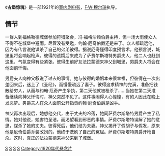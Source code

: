 {{Infobox film
| name           = 古堡惊魂 <br> (Schloss Vogelöd)
| image          =  
| caption        =  
| director       = [[F·W·穆尔瑙|F·W·穆尔瑙]]
| producer       = [[埃里克·波默|埃里克·波默]]
| writer         = [[卡尔·迈尔|卡尔·迈尔]]<br>[[贝特霍尔德·菲特尔|贝特霍尔德·菲特尔]]<br>[[鲁道夫·施特拉茨|鲁道夫·施特拉茨]]（小说原著）
| starring       = [[阿诺尔德·科尔夫|阿诺尔德·科尔夫]]<br>[[露露·凯泽-科尔夫|露露·凯泽-科尔夫]]<br>[[洛塔尔·梅纳特|洛塔尔·梅纳特]]<br>[[保罗·哈特曼_(演员)|保罗·哈特曼]]<br>[[保罗·比尔特|保罗·比尔特]]<br>[[奥尔加·契诃娃|奥尔加·契诃娃]]
| cinematography = [[László_Schäffer|László Schäffer]]<br>[[Fritz_Arno_Wagner|Fritz Arno Wagner]]
| distributor    = [[Uco|Uco]]
| released       = {{Film date|1921|4|21|df=y}}
| runtime        = 70分钟<br>（以20 f.p.s.的放映速度）
| country        = 魏玛共和国
| language       = [[默片|默片]]<br>[[德语|德语]]字幕
}}
《'''古堡惊魂'''》是一部1921年的[[室内剧电影|室内剧电影]]，[[F·W·穆尔瑙|F·W·穆尔瑙]]执导。

==情节==
一群人到福格勒德城堡参加狩猎聚会，冯·福格沙赖伯爵主持，但一场大雨使众人不得不在城堡中避雨。尽管没有受邀，约翰·厄奇伯爵还是来了。众人都疏远他，因为有传言说他谋杀了自己的弟弟彼得。据说厄奇懂得印度预言术，他预言说，城堡里将会响起枪声。彼得的遗孀后来成为了萨费尔斯塔特男爵夫人，他二人也赶到这里，气氛变得有些紧张。彼得生前好友法拉蒙德来神父到城堡，男爵夫人将会在他面前忏悔。

男爵夫人向神父叙说了过去的事情。她与彼得的婚姻本来很幸福，但彼得在一次出差回来后，迷上了《圣经》，而慢慢疏远了妻子。彼得追求精神的完满，准备把钱散给穷人，从而与约翰·厄奇产生争执，第二天他就被枪杀了……当她在第二天准备继续向神父忏悔时，神父突然不见了。这件事闹得人心惶惶，有的人因此在晚上发恶梦。男爵夫人在众人面前公开指责约翰·厄奇伯爵是凶手。

神父再次出现后，她想他交代，由于丈夫的冷落，她同萨费尔斯塔特男爵产生了私情。她对他说，她害怕圣洁，而渴望看到邪恶的事情。萨费尔斯塔特误解了她的意思，谋杀了她的丈夫。彼得死后，他们结为夫妻。神父揭开了假胡子与假发，原来他是厄奇伯爵乔装改扮的。他终于洗刷了自己的冤屈。萨费尔斯塔特男爵开枪自杀。这时，真正的法拉蒙德来神父来到了城堡。

[[Category:黑白電影|S]]
[[Category:德国默片|S]]
[[Category:德國恐怖片|S]]
[[Category:F·W·穆瑙电影|S]]
[[Category:1920年代悬念片|Category:1920年代悬念片]]